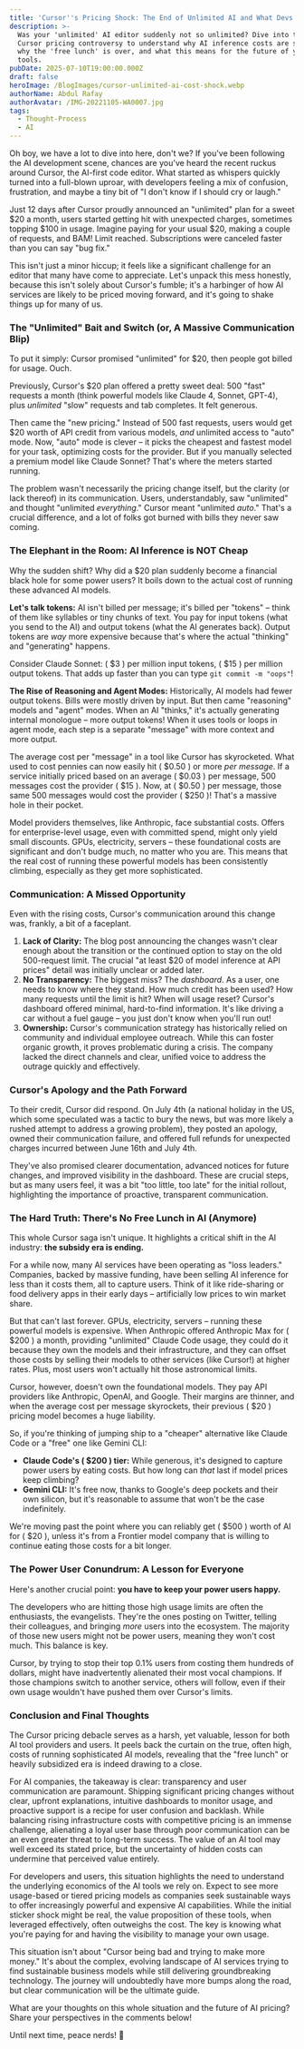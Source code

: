 ```yaml
---
title: 'Cursor''s Pricing Shock: The End of Unlimited AI and What Devs Need to Know'
description: >-
  Was your 'unlimited' AI editor suddenly not so unlimited? Dive into the recent
  Cursor pricing controversy to understand why AI inference costs are soaring,
  why the 'free lunch' is over, and what this means for the future of your dev
  tools.
pubDate: 2025-07-10T19:00:00.000Z
draft: false
heroImage: /BlogImages/cursor-unlimited-ai-cost-shock.webp
authorName: Abdul Rafay
authorAvatar: /IMG-20221105-WA0007.jpg
tags:
  - Thought-Process
  - AI
---
```


Oh boy, we have a lot to dive into here, don't we? If you've been following the AI development scene, chances are you've heard the recent ruckus around Cursor, the AI-first code editor. What started as whispers quickly turned into a full-blown uproar, with developers feeling a mix of confusion, frustration, and maybe a tiny bit of "I don't know if I should cry or laugh."

Just 12 days after Cursor proudly announced an "unlimited" plan for a sweet $20 a month, users started getting hit with unexpected charges, sometimes topping $100 in usage. Imagine paying for your usual $20, making a couple of requests, and BAM! Limit reached. Subscriptions were canceled faster than you can say "bug fix."

This isn't just a minor hiccup; it feels like a significant challenge for an editor that many have come to appreciate. Let's unpack this mess honestly, because this isn't solely about Cursor's fumble; it's a harbinger of how AI services are likely to be priced moving forward, and it's going to shake things up for many of us.

### The "Unlimited" Bait and Switch (or, A Massive Communication Blip)

To put it simply: Cursor promised "unlimited" for $20, then people got billed for usage. Ouch.

Previously, Cursor's $20 plan offered a pretty sweet deal: 500 "fast" requests a month (think powerful models like Claude 4, Sonnet, GPT-4), plus *unlimited* "slow" requests and tab completes. It felt generous.

Then came the "new pricing." Instead of 500 fast requests, users would get $20 worth of API credit from various models, *and* unlimited access to "auto" mode. Now, "auto" mode is clever – it picks the cheapest and fastest model for your task, optimizing costs for the provider. But if you manually selected a premium model like Claude Sonnet? That's where the meters started running.

The problem wasn't necessarily the pricing change itself, but the clarity (or lack thereof) in its communication. Users, understandably, saw "unlimited" and thought "unlimited *everything*." Cursor meant "unlimited *auto*." That's a crucial difference, and a lot of folks got burned with bills they never saw coming.

### The Elephant in the Room: AI Inference is NOT Cheap

Why the sudden shift? Why did a $20 plan suddenly become a financial black hole for some power users? It boils down to the actual cost of running these advanced AI models.

**Let's talk tokens:** AI isn't billed per message; it's billed per "tokens" – think of them like syllables or tiny chunks of text. You pay for input tokens (what you send to the AI) and output tokens (what the AI generates back). Output tokens are *way* more expensive because that's where the actual "thinking" and "generating" happens.

Consider Claude Sonnet: ( $3 ) per million input tokens, ( $15 ) per million output tokens. That adds up faster than you can type `git commit -m "oops"`!

**The Rise of Reasoning and Agent Modes:**
Historically, AI models had fewer output tokens. Bills were mostly driven by input. But then came "reasoning" models and "agent" modes. When an AI "thinks," it's actually generating internal monologue – more output tokens! When it uses tools or loops in agent mode, each step is a separate "message" with more context and more output.

The average cost per "message" in a tool like Cursor has skyrocketed. What used to cost pennies can now easily hit ( $0.50 ) or more *per message*. If a service initially priced based on an average ( $0.03 ) per message, 500 messages cost the provider ( $15 ). Now, at ( $0.50 ) per message, those same 500 messages would cost the provider ( $250 )! That's a massive hole in their pocket.

Model providers themselves, like Anthropic, face substantial costs. Offers for enterprise-level usage, even with committed spend, might only yield small discounts. GPUs, electricity, servers – these foundational costs are significant and don't budge much, no matter who you are. This means that the real cost of running these powerful models has been consistently climbing, especially as they get more sophisticated.

### Communication: A Missed Opportunity

Even with the rising costs, Cursor's communication around this change was, frankly, a bit of a faceplant.

1. **Lack of Clarity:** The blog post announcing the changes wasn't clear enough about the transition or the continued option to stay on the old 500-request limit. The crucial "at least $20 of model inference at API prices" detail was initially unclear or added later.
2. **No Transparency:** The biggest miss? The *dashboard*. As a user, one needs to know where they stand. How much credit has been used? How many requests until the limit is hit? When will usage reset? Cursor's dashboard offered minimal, hard-to-find information. It's like driving a car without a fuel gauge – you just don't know when you'll run out!
3. **Ownership:** Cursor's communication strategy has historically relied on community and individual employee outreach. While this can foster organic growth, it proves problematic during a crisis. The company lacked the direct channels and clear, unified voice to address the outrage quickly and effectively.

### Cursor's Apology and the Path Forward

To their credit, Cursor did respond. On July 4th (a national holiday in the US, which some speculated was a tactic to bury the news, but was more likely a rushed attempt to address a growing problem), they posted an apology, owned their communication failure, and offered full refunds for unexpected charges incurred between June 16th and July 4th.

They've also promised clearer documentation, advanced notices for future changes, and improved visibility in the dashboard. These are crucial steps, but as many users feel, it was a bit "too little, too late" for the initial rollout, highlighting the importance of proactive, transparent communication.

### The Hard Truth: There's No Free Lunch in AI (Anymore)

This whole Cursor saga isn't unique. It highlights a critical shift in the AI industry: **the subsidy era is ending.**

For a while now, many AI services have been operating as "loss leaders." Companies, backed by massive funding, have been selling AI inference for less than it costs them, all to capture users. Think of it like ride-sharing or food delivery apps in their early days – artificially low prices to win market share.

But that can't last forever. GPUs, electricity, servers – running these powerful models is expensive. When Anthropic offered Anthropic Max for ( $200 ) a month, providing "unlimited" Claude Code usage, they could do it because they own the models and their infrastructure, and they can offset those costs by selling their models to other services (like Cursor!) at higher rates. Plus, most users won't actually hit those astronomical limits.

Cursor, however, doesn't own the foundational models. They pay API providers like Anthropic, OpenAI, and Google. Their margins are thinner, and when the average cost per message skyrockets, their previous ( $20 ) pricing model becomes a huge liability.

So, if you're thinking of jumping ship to a "cheaper" alternative like Claude Code or a "free" one like Gemini CLI:

* **Claude Code's ( $200 ) tier:** While generous, it's designed to capture power users by eating costs. But how long can *that* last if model prices keep climbing?
* **Gemini CLI:** It's free now, thanks to Google's deep pockets and their own silicon, but it's reasonable to assume that won't be the case indefinitely.

We're moving past the point where you can reliably get ( $500 ) worth of AI for ( $20 ), unless it's from a Frontier model company that is willing to continue eating those costs for a bit longer.

### The Power User Conundrum: A Lesson for Everyone

Here's another crucial point: **you have to keep your power users happy.**

The developers who are hitting those high usage limits are often the enthusiasts, the evangelists. They're the ones posting on Twitter, telling their colleagues, and bringing *more* users into the ecosystem. The majority of those new users might not be power users, meaning they won't cost much. This balance is key.

Cursor, by trying to stop their top 0.1% users from costing them hundreds of dollars, might have inadvertently alienated their most vocal champions. If those champions switch to another service, others will follow, even if their own usage wouldn't have pushed them over Cursor's limits.

### Conclusion and Final Thoughts

The Cursor pricing debacle serves as a harsh, yet valuable, lesson for both AI tool providers and users. It peels back the curtain on the true, often high, costs of running sophisticated AI models, revealing that the "free lunch" or heavily subsidized era is indeed drawing to a close.

For AI companies, the takeaway is clear: transparency and user communication are paramount. Shipping significant pricing changes without clear, upfront explanations, intuitive dashboards to monitor usage, and proactive support is a recipe for user confusion and backlash. While balancing rising infrastructure costs with competitive pricing is an immense challenge, alienating a loyal user base through poor communication can be an even greater threat to long-term success. The value of an AI tool may well exceed its stated price, but the uncertainty of hidden costs can undermine that perceived value entirely.

For developers and users, this situation highlights the need to understand the underlying economics of the AI tools we rely on. Expect to see more usage-based or tiered pricing models as companies seek sustainable ways to offer increasingly powerful and expensive AI capabilities. While the initial sticker shock might be real, the value proposition of these tools, when leveraged effectively, often outweighs the cost. The key is knowing what you're paying for and having the visibility to manage your own usage.

This situation isn't about "Cursor being bad and trying to make more money." It's about the complex, evolving landscape of AI services trying to find sustainable business models while still delivering groundbreaking technology. The journey will undoubtedly have more bumps along the road, but clear communication will be the ultimate guide.

What are your thoughts on this whole situation and the future of AI pricing? Share your perspectives in the comments below!

Until next time, peace nerds! 🚀
